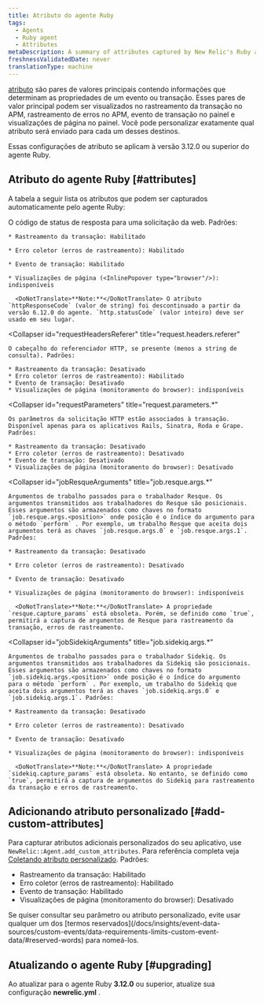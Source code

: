 ```yaml
---
title: Atributo do agente Ruby
tags:
  - Agents
  - Ruby agent
  - Attributes
metaDescription: A summary of attributes captured by New Relic's Ruby agent.
freshnessValidatedDate: never
translationType: machine
---
```


[atributo](/docs/features/agent-attributes) são pares de valores principais contendo informações que determinam as propriedades de um evento ou transação. Esses pares de valor principal podem ser visualizados no rastreamento da transação no APM, rastreamento de erros no APM, evento de transação no painel e visualizações de página no painel. Você pode personalizar exatamente qual atributo será enviado para cada um desses destinos.

Essas configurações de atributo se aplicam à versão 3.12.0 ou superior do agente Ruby.

## Atributo do agente Ruby [#attributes]

A tabela a seguir lista os atributos que podem ser capturados automaticamente pelo agente Ruby:

<CollapserGroup>
  <Collapser
    id="httpResponseCode"
    title="httpResponseCode"
  >
    O código de status de resposta para uma solicitação da web. Padrões:

    * Rastreamento da transação: Habilitado

    * Erro coletor (erros de rastreamento): Habilitado

    * Evento de transação: Habilitado

    * Visualizações de página (<InlinePopover type="browser"/>): indisponíveis

      <DoNotTranslate>**Note:**</DoNotTranslate> O atributo `httpResponseCode` (valor de string) foi descontinuado a partir da versão 6.12.0 do agente. `http.statusCode` (valor inteiro) deve ser usado em seu lugar.
  </Collapser>

  <Collapser
    id="requestHeadersReferer"
    title="request.headers.referer"
  >
    O cabeçalho do referenciador HTTP, se presente (menos a string de consulta). Padrões:

    * Rastreamento da transação: Desativado
    * Erro coletor (erros de rastreamento): Habilitado
    * Evento de transação: Desativado
    * Visualizações de página (monitoramento do browser): indisponíveis
  </Collapser>

  <Collapser
    id="requestParameters"
    title="request.parameters.*"
  >
    Os parâmetros da solicitação HTTP estão associados à transação. Disponível apenas para os aplicativos Rails, Sinatra, Roda e Grape. Padrões:

    * Rastreamento da transação: Desativado
    * Erro coletor (erros de rastreamento): Desativado
    * Evento de transação: Desativado
    * Visualizações de página (monitoramento do browser): Desativado
  </Collapser>

  <Collapser
    id="jobResqueArguments"
    title="job.resque.args.*"
  >
    Argumentos de trabalho passados para o trabalhador Resque. Os argumentos transmitidos aos trabalhadores do Resque são posicionais. Esses argumentos são armazenados como chaves no formato `job.resque.args.<position>` onde posição é o índice do argumento para o método `perform` . Por exemplo, um trabalho Resque que aceita dois argumentos terá as chaves `job.resque.args.0` e `job.resque.args.1`. Padrões:

    * Rastreamento da transação: Desativado

    * Erro coletor (erros de rastreamento): Desativado

    * Evento de transação: Desativado

    * Visualizações de página (monitoramento do browser): indisponíveis

      <DoNotTranslate>**Note:**</DoNotTranslate> A propriedade `resque.capture_params` está obsoleta. Porém, se definido como `true`, permitirá a captura de argumentos de Resque para rastreamento da transação, erros de rastreamento.
  </Collapser>

  <Collapser
    id="jobSidekiqArguments"
    title="job.sidekiq.args.*"
  >
    Argumentos de trabalho passados para o trabalhador Sidekiq. Os argumentos transmitidos aos trabalhadores da Sidekiq são posicionais. Esses argumentos são armazenados como chaves no formato `job.sidekiq.args.<position>` onde posição é o índice do argumento para o método `perform` . Por exemplo, um trabalho do Sidekiq que aceita dois argumentos terá as chaves `job.sidekiq.args.0` e `job.sidekiq.args.1`. Padrões:

    * Rastreamento da transação: Desativado

    * Erro coletor (erros de rastreamento): Desativado

    * Evento de transação: Desativado

    * Visualizações de página (monitoramento do browser): indisponíveis

      <DoNotTranslate>**Note:**</DoNotTranslate> A propriedade `sidekiq.capture_params` está obsoleta. No entanto, se definido como `true`, permitirá a captura de argumentos do Sidekiq para rastreamento da transação e erros de rastreamento.
  </Collapser>
</CollapserGroup>

## Adicionando atributo personalizado [#add-custom-attributes]

Para capturar atributos adicionais personalizados do seu aplicativo, use `NewRelic::Agent.add_custom_attributes`. Para referência completa veja [Coletando atributo personalizado](/docs/apm/other-features/attributes/collecting-custom-attributes#ruby-att). Padrões:

* Rastreamento da transação: Habilitado
* Erro coletor (erros de rastreamento): Habilitado
* Evento de transação: Habilitado
* Visualizações de página (monitoramento do browser): Desativado

<Callout variant="caution">
  Se quiser consultar seu parâmetro ou atributo personalizado, evite usar qualquer um dos [termos reservados](/docs/insights/event-data-sources/custom-events/data-requirements-limits-custom-event-data/#reserved-words) para nomeá-los.
</Callout>

## Atualizando o agente Ruby [#upgrading]

Ao atualizar para o agente Ruby <DoNotTranslate>**3.12.0**</DoNotTranslate> ou superior, atualize sua configuração <DoNotTranslate>**newrelic.yml**</DoNotTranslate> .